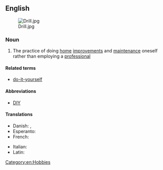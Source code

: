 ==English==
[[Image:Drill.jpg|thumb]]

===Noun===
{{wikipedia}}
{{en-noun|head=[[do]] [[it]] [[yourself]]|-}}

# The practice of doing [[home]] [[improvement]]s and [[maintenance]] oneself rather than employing a [[professional]]

====Related terms====
*[[do-it-yourself]]

====Abbreviations====
* [[DIY]]

====Translations====
{{trans-top|practice of doing home improvements and maintenance oneself}}
* Danish: {{t-|da|gør-det-selv|n}}, {{t-|da|gør det selv|n}}
* Esperanto: {{t-|eo|memfarado}}
* French: {{t+|fr|bricolage|m}}
{{trans-mid}}
* Italian: {{t-|it|fai da te|m}}
* Latin: {{t-|la|bricolage|m}}
{{trans-bottom}}

[[Category:en:Hobbies]]